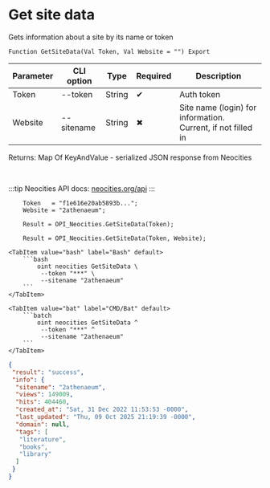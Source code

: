 ﻿---
sidebar_position: 1
description: Get site data and other functions to work with Neocities in the Open Integration Package, a free open-source integration library for 1C:Enterprise 8, OneScript and CLI
keywords: [1C, 1С, 1С:Enterprise, 1С:Enterprise 8.3, API, Integration, Services, Exchange, OneScript, CLI, Neocities]
---


# Get site data
 Gets information about a site by its name or token



`Function GetSiteData(Val Token, Val Website = "") Export`

  | Parameter | CLI option | Type | Required | Description |
  |-|-|-|-|-|
  | Token | --token | String | &#x2714; | Auth token |
  | Website | --sitename | String | &#x2716; | Site name (login) for information. Current, if not filled in |

  
  Returns:  Map Of KeyAndValue - serialized JSON response from Neocities

<br/>

:::tip
Neocities API docs: [neocities.org/api](https://neocities.org/api)
:::
<br/>


```bsl title="1C:Enterprise/OneScript code example"
    Token   = "f1e616e20ab5893b...";
    Website = "2athenaeum";

    Result = OPI_Neocities.GetSiteData(Token);

    Result = OPI_Neocities.GetSiteData(Token, Website);
```
 

 <Tabs>
  
    <TabItem value="bash" label="Bash" default>
        ```bash
            oint neocities GetSiteData \
             --token "***" \
             --sitename "2athenaeum"
        ```
    </TabItem>
  
    <TabItem value="bat" label="CMD/Bat" default>
        ```batch
            oint neocities GetSiteData ^
             --token "***" ^
             --sitename "2athenaeum"
        ```
    </TabItem>
</Tabs>


```json title="Result"
{
 "result": "success",
 "info": {
  "sitename": "2athenaeum",
  "views": 149009,
  "hits": 404460,
  "created_at": "Sat, 31 Dec 2022 11:53:53 -0000",
  "last_updated": "Thu, 09 Oct 2025 21:19:39 -0000",
  "domain": null,
  "tags": [
   "literature",
   "books",
   "library"
  ]
 }
}
```
